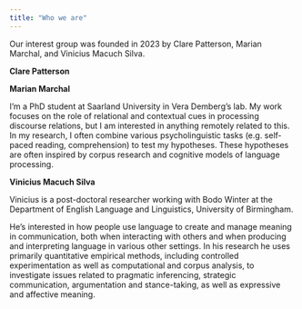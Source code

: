 ```yaml
---
title: "Who we are"
---
```


Our interest group was founded in 2023 by Clare Patterson, Marian Marchal, and Vinicius Macuch Silva.

**Clare Patterson**

**Marian Marchal**

I'm a PhD student at Saarland University in Vera Demberg's lab. My work focuses on the role of relational and contextual cues in processing discourse relations, but I am interested in anything remotely related to this. In my research, I often combine various psycholinguistic tasks (e.g. self-paced reading, comprehension) to test my hypotheses. These hypotheses are often inspired by corpus research and cognitive models of language processing.

**Vinicius Macuch Silva**

Vinicius is a post-doctoral researcher working with Bodo Winter at the Department of English Language and Linguistics, University of Birmingham.

He's interested in how people use language to create and manage meaning in communication, both when interacting with others and when producing and interpreting language in various other settings. In his research he uses primarily quantitative empirical methods, including controlled experimentation as well as computational and corpus analysis, to investigate issues related to pragmatic inferencing, strategic communication, argumentation and stance-taking, as well as expressive and affective meaning.
